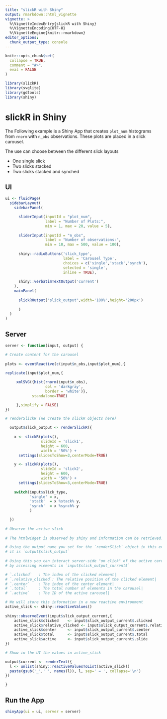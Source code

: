---
title: "slickR with Shiny"
output: rmarkdown::html_vignette
vignette: >
  %\VignetteIndexEntry{slickR with Shiny}
  %\VignetteEncoding{UTF-8}
  %\VignetteEngine{knitr::rmarkdown}
editor_options: 
  chunk_output_type: console
---

```{r, include = FALSE}
knitr::opts_chunk$set(
  collapse = TRUE,
  comment = "#>",
  eval = FALSE
)
```

```{r}
library(slickR)
library(svglite)
library(gdtools)
library(shiny)
```

# slickR in Shiny

The Following example is a Shiny App that creates `plot_num` histograms from `rnorm` with `n_obs` observations. These plots are placed in a slick carousel.

The use can choose between the different slick layouts

  - One single slick
  - Two slicks stacked
  - Two slicks stacked and synched

## UI

```{r}

ui <- fluidPage(
  sidebarLayout(
    sidebarPanel(

      sliderInput(inputId = "plot_num", 
                  label = "Number of Plots:", 
                  min = 1, max = 20, value = 5),
            
      sliderInput(inputId = "n_obs", 
                  label = "Number of observations:", 
                  min = 10, max = 500, value = 100),
      
      shiny::radioButtons('slick_type',
                          label = 'Carousel Type',
                          choices = c('single','stack','synch'),
                          selected = 'single',
                          inline = TRUE),
      
      shiny::verbatimTextOutput('current')
    ),
    mainPanel(
      
      slickROutput("slick_output",width='100%',height='200px')
      
      )
  )
)

```

## Server

```{r}
server <- function(input, output) {

# Create content for the carousel
  
plots <- eventReactive(c(input$n_obs,input$plot_num),{
  
replicate(input$plot_num,{

     xmlSVG({hist(rnorm(input$n_obs),
                  col = 'darkgray',
                  border = 'white')},
            standalone=TRUE)

     },simplify = FALSE)
})

# renderSlickR (We create the slickR objects here)

  output$slick_output <- renderSlickR({
    
    x <- slickR(plots(),
                slideId = 'slick1',
                height = 600,
                width = '50%') + 
      settings(slidesToShow=3,centerMode=TRUE)

    y <- slickR(plots(),
                slideId = 'slick2',
                height = 600,
                width = '50%') + 
      settings(slidesToShow=3,centerMode=TRUE)    
    
    switch(input$slick_type,
           'single' = x,
           'stack'  = x %stack% y,
           'synch'  = x %synch% y
           )

  })
  
# Observe the active slick
  
# The htmlwidget is observed by shiny and information can be retrieved. 

# Using the output name you set for the `renderSlick` object in this example
# it is `output$slick_output`
 
# Using this you can interact server-side "on click" of the active carousel
# by accessing elements in `input$slick_output_current$`

# `.clicked`   : The index of the clicked element|
# `.relative_clicked`: The relative position of the clicked element|
# `.center`    : The index of the center element|
# `.total`     : The total number of elements in the carousel|
# `.active`    : The ID of the active carousel|

# We will store this information in a new reactive environment
active_slick <- shiny::reactiveValues()
  
shiny::observeEvent(input$slick_output_current,{
    active_slick$clicked    <- input$slick_output_current$.clicked
    active_slick$relative_clicked <- input$slick_output_current$.relative_clicked
    active_slick$center     <- input$slick_output_current$.center
    active_slick$total      <- input$slick_output_current$.total
    active_slick$active     <- input$slick_output_current$.slide
})

# Show in the UI the values in active_slick

output$current <- renderText({
  l <- unlist(shiny::reactiveValuesToList(active_slick))
  paste(gsub('_',' ', names(l)), l, sep=' = ', collapse='\n')
})

}
```

## Run the App

```{r}
shinyApp(ui = ui, server = server)

```
